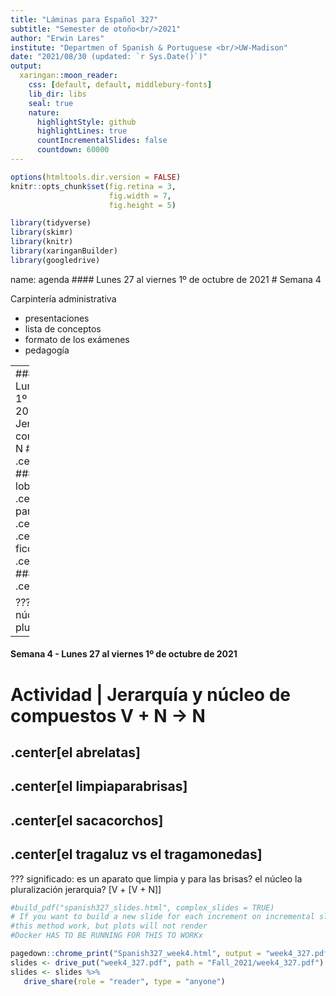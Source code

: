 ```yaml
---
title: "Láminas para Español 327"
subtitle: "Semester de otoño<br/>2021"
author: "Erwin Lares"
institute: "Departmen of Spanish & Portuguese <br/>UW-Madison"
date: "2021/08/30 (updated: `r Sys.Date()`)"
output:
  xaringan::moon_reader:
    css: [default, default, middlebury-fonts]
    lib_dir: libs
    seal: true
    nature:
      highlightStyle: github
      highlightLines: true
      countIncrementalSlides: false
      countdown: 60000
---
```


```r
options(htmltools.dir.version = FALSE)
knitr::opts_chunk$set(fig.retina = 3,
                      fig.width = 7,
                      fig.height = 5)

library(tidyverse)
library(skimr)
library(knitr)
library(xaringanBuilder)
library(googledrive)

```
name: agenda
#### Lunes 27 al viernes 1º de octubre de 2021 
# Semana 4

Carpintería administrativa

- presentaciones
- lista de conceptos
- formato de los exámenes
- pedagogía

---
#### Semana 4 - Lunes 27 al viernes 1º de octubre de 2021 
# Actividad | Jerarquía y núcleo de compuestos N + N -> N
#### .center[hombre rana]
#### .center[perro lobo]
#### .center[falda pantalón]
#### .center[...]
#### .center[ciencia ficción]
#### .center[compraventa]
#### .center[telaraña]

???
significado
el núcleo
la pluralización

---
#### Semana 4 - Lunes 27 al viernes 1º de octubre de 2021 
# Actividad | Jerarquía y núcleo de compuestos V + N -> N

## .center[el abrelatas]
## .center[el limpiaparabrisas]
## .center[el sacacorchos]
## .center[el tragaluz vs el tragamonedas]




???
significado: es un aparato que limpia y para las brisas?
el núcleo
la pluralización
jerarquia? [V + [V + N]]


<!-- Run this to upload this to GoogleDrive -->
```r

#build_pdf("spanish327_slides.html", complex_slides = TRUE)
# If you want to build a new slide for each increment on incremental slides, set partial_slides = TRUE.
#this method work, but plots will not render 
#Docker HAS TO BE RUNNING FOR THIS TO WORKx

pagedown::chrome_print("Spanish327_week4.html", output = "week4_327.pdf")
slides <- drive_put("week4_327.pdf", path = "Fall_2021/week4_327.pdf")
slides <- slides %>%
   drive_share(role = "reader", type = "anyone")

```
